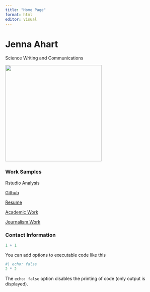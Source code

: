 ```yaml
---
title: "Home Page"
format: html
editor: visual
---
```


# Jenna Ahart

Science Writing and Communications

![](IMG_0036.PNG){width="306"}

### Work Samples

Rstudio Analysis

[Github](https://github.com/jennaahart)

[Resume](https://27597121-8f5c-47ba-9fe5-0094a738f3f7.filesusr.com/ugd/19fd2d_a713f140e5a94dd396ab7d048c7f0b59.pdf)

[Academic Work](https://jennaahart.github.io/ahartwebsite/AcademicWork.html)

[Journalism Work](https://jennaahart.github.io/ahartwebsite/journalismwork.html)

### Contact Information

```r
1 + 1
```

You can add options to executable code like this

```r
#| echo: false
2 * 2
```

The `echo: false` option disables the printing of code (only output is displayed).
